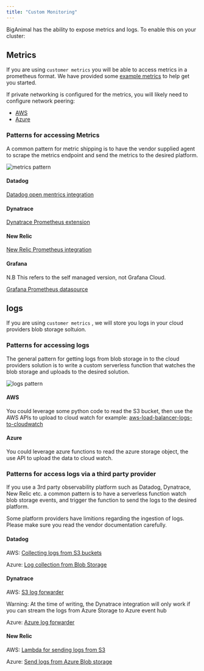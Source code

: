 ```yaml
---
title: "Custom Monitoring"
---
```


BigAnimal has the ability to expose metrics and logs. To enable this on your cluster:

## Metrics

If you are using `customer metrics` you will be able to access metrics in a prometheus format. We have provided some [example metrics](/biganimal/latest/using_cluster/05_monitoring_and_logging/metrics/#cnp_pg_replication) to help get you started.

If private networking is configured for the metrics, you will likely need to configure network peering:

* [AWS](/biganimal/release/using_cluster/02_connecting_your_cluster/01_connecting_from_azure/02_virtual_network_peering)
* [Azure](product_docs/docs/biganimal/release/using_cluster/02_connecting_your_cluster/01_connecting_from_azure/02_virtual_network_peering)

### Patterns for accessing Metrics

A common pattern for metric shipping is to have the vendor supplied agent to scrape the metrics endpoint and send the metrics to the desired platform.

![metrics pattern](images/metrics_pattern.png)

#### Datadog

[Datadog open mentrics integration](https://docs.datadoghq.com/integrations/openmetrics/)

#### Dynatrace

[Dynatrace Prometheus extension](https://www.dynatrace.com/support/help/extend-dynatrace/extensions20/data-sources/prometheus-extensions)

#### New Relic

[New Relic Prometheus integration](https://docs.newrelic.com/docs/infrastructure/prometheus-integrations/get-started/send-prometheus-metric-data-new-relic/#OpenMetrics)

#### Grafana

N.B This refers to the self managed version, not Grafana Cloud.

[Grafana Prometheus datasource](https://grafana.com/docs/grafana/latest/datasources/prometheus/)

## logs

If you are using `customer metrics` , we will store you logs in your cloud providers blob storage soltuion.

### Patterns for accessing logs

The general pattern for getting logs from blob storage in to the cloud providers solution is to write a custom serverless function that watches the blob storage and uploads to the desired solution.

![logs pattern](images/logs_pattern.png)

#### AWS

You could leverage some python code to read the S3 bucket, then use the AWS APIs to upload to cloud watch for example: [aws-load-balancer-logs-to-cloudwatch](https://github.com/rupertbg/aws-load-balancer-logs-to-cloudwatch)

#### Azure

You could leverage azure functions to read the azure storage object, the use API to upload the data to cloud watch.

### Patterns for access logs via a third party provider

If you use a 3rd party observability platform such as Datadog, Dynatrace, New Relic etc. a common pattern is to have a serverless function watch blob storage events, and trigger the function to send the logs to the desired platform.

Some platform providers have limitions regarding the ingestion of logs. Please make sure you read the vendor documentation carefully.

#### Datadog

AWS: [Collecting logs from S3 buckets](https://docs.datadoghq.com/logs/guide/send-aws-services-logs-with-the-datadog-lambda-function/?tab=awsconsole#collecting-logs-from-s3-buckets)

Azure: [Log collection from Blob Storage](https://docs.datadoghq.com/integrations/azure/?tab=blobstorage#create-a-new-azure-blob-storage-function)

#### Dynatrace

AWS: [S3 log forwarder](https://github.com/dynatrace-oss/dynatrace-aws-s3-log-forwarder)

Warning: At the time of writing, the Dynatrace integration will only work if you can stream the logs from Azure Storage to Azure event hub

Azure: [Azure log forwarder](https://github.com/dynatrace-oss/dynatrace-azure-log-forwarder)

#### New Relic

AWS: [Lambda for sending logs from S3](https://docs.newrelic.com/docs/logs/forward-logs/aws-lambda-sending-logs-s3/)

Azure: [Send logs from Azure Blob storage](https://docs.newrelic.com/docs/logs/forward-logs/azure-log-forwarding/#azure-blob-storage)
